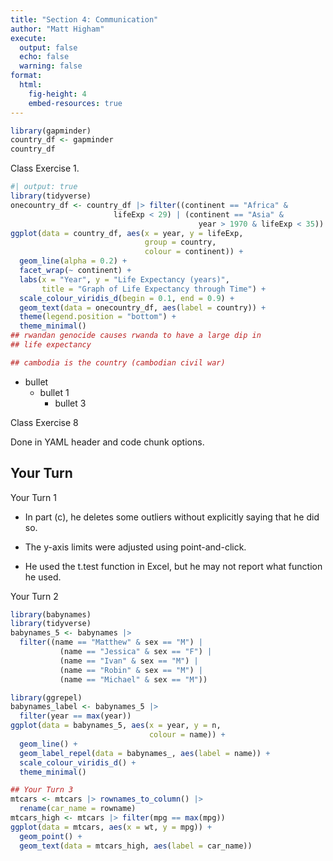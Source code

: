 ```yaml
---
title: "Section 4: Communication"
author: "Matt Higham"
execute: 
  output: false
  echo: false
  warning: false
format: 
  html:
    fig-height: 4
    embed-resources: true
---
```


```r
library(gapminder)
country_df <- gapminder
country_df
```

Class Exercise 1.

```r
#| output: true 
library(tidyverse)
onecountry_df <- country_df |> filter((continent == "Africa" &
                       lifeExp < 29) | (continent == "Asia" &
                                          year > 1970 & lifeExp < 35))
ggplot(data = country_df, aes(x = year, y = lifeExp,
                              group = country,
                              colour = continent)) +
  geom_line(alpha = 0.2) +
  facet_wrap(~ continent) +
  labs(x = "Year", y = "Life Expectancy (years)",
       title = "Graph of Life Expectancy through Time") +
  scale_colour_viridis_d(begin = 0.1, end = 0.9) +
  geom_text(data = onecountry_df, aes(label = country)) +
  theme(legend.position = "bottom") +
  theme_minimal()
## rwandan genocide causes rwanda to have a large dip in
## life expectancy

## cambodia is the country (cambodian civil war)
```

* bullet
  * bullet 1
    * bullet 3

Class Exercise 8

Done in YAML header and code chunk options.

## Your Turn

Your Turn 1

* In part (c), he deletes some outliers without explicitly saying that he did so.

* The y-axis limits were adjusted using point-and-click.

* He used the t.test function in Excel, but he may not report what function he used.

Your Turn 2

```r
library(babynames)
library(tidyverse)
babynames_5 <- babynames |>
  filter((name == "Matthew" & sex == "M") | 
           (name == "Jessica" & sex == "F") |
           (name == "Ivan" & sex == "M") |
           (name == "Robin" & sex == "M") |
           (name == "Michael" & sex == "M"))

library(ggrepel)
babynames_label <- babynames_5 |>
  filter(year == max(year))
ggplot(data = babynames_5, aes(x = year, y = n,
                               colour = name)) +
  geom_line() +
  geom_label_repel(data = babynames_, aes(label = name)) +
  scale_colour_viridis_d() +
  theme_minimal()

## Your Turn 3
mtcars <- mtcars |> rownames_to_column() |>
  rename(car_name = rowname)
mtcars_high <- mtcars |> filter(mpg == max(mpg))
ggplot(data = mtcars, aes(x = wt, y = mpg)) +
  geom_point() +
  geom_text(data = mtcars_high, aes(label = car_name))
```

